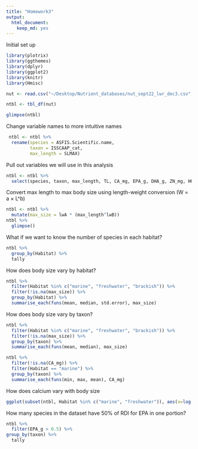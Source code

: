 ```yaml
---
title: "Homework3"
output: 
  html_document: 
    keep_md: yes
---
```


Initial set up
```r
library(plotrix)
library(ggthemes)
library(dplyr)
library(ggplot2)
library(knitr)
library(Hmisc)

nut <- read.csv("~/Desktop/Nutrient_databases/nut_sept22_lwr_dec3.csv", comment.char="#", stringsAsFactors=FALSE)

ntbl <- tbl_df(nut)

glimpse(ntbl)
```

Change variable names to more intuitive names
```r
 ntbl <- ntbl %>%
  rename(species = ASFIS.Scientific.name,
         taxon = ISSCAAP_cat,
         max_length = SLMAX)
```

Pull out variables we will use in this analysis
```r
ntbl <- ntbl %>%
  select(species, taxon, max_length, TL, CA_mg, EPA_g, DHA_g, ZN_mg, HG_mcg, lwA, lwB, Habitat, Subgroup, Abs_lat)
```

Convert max length to max body size using length-weight conversion (W = a × L^b)
```r
ntbl <- ntbl %>%
  mutate(max_size = lwA * (max_length^lwB))
ntbl %>%
  glimpse()
```

What if we want to know the number of species in each habitat?
```r
ntbl %>%
  group_by(Habitat) %>%
  tally
```


How does body size vary by habitat?
```r
ntbl %>%
  filter(Habitat %in% c("marine", "freshwater", "brackish")) %>%
  filter(!is.na(max_size)) %>% 
  group_by(Habitat) %>%
  summarise_each(funs(mean, median, std.error), max_size)
```

How does body size vary by taxon?
```r
ntbl %>%
  filter(Habitat %in% c("marine", "freshwater", "brackish")) %>%
  filter(!is.na(max_size)) %>% 
  group_by(taxon) %>%
  summarise_each(funs(mean, median), max_size)
```

```r
ntbl %>%
  filter(!is.na(CA_mg)) %>%
  filter(Habitat == "marine") %>%
  group_by(taxon) %>%
  summarise_each(funs(min, max, mean), CA_mg)
```

How does calcium vary with body size
```r
ggplot(subset(ntbl, Habitat %in% c("marine", "freshwater")), aes(x=log(max_size), y=log(CA_mg), color = Habitat)) + geom_point() + stat_summary(aes(y = log(CA_mg)), fun.y=mean, geom = "point") + geom_hline(aes(yintercept=log(250))) + stat_smooth(method = "lm") + theme_pander()
```

How many species in the dataset have 50% of RDI for EPA in one portion?
```r
ntbl %>%
  filter(EPA_g > 0.5) %>% 
group_by(taxon) %>%
  tally
```
